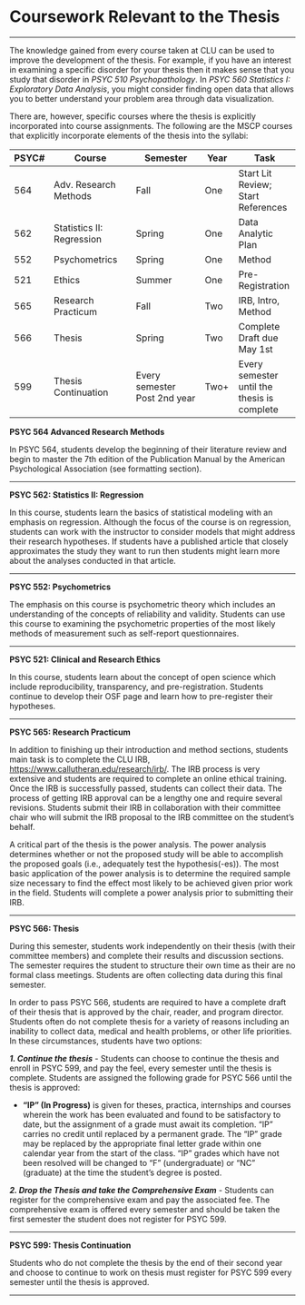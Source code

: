 # Coursework Relevant to the Thesis

___

The knowledge gained from every course taken at CLU can be used to improve the development of the thesis. For example, if you have an interest in examining a specific disorder for your thesis then it makes sense that you study that disorder in *PSYC 510 Psychopathology*.   In *PSYC 560 Statistics I: Exploratory Data Analysis*, you might consider finding open data that allows you to better understand your problem area through data visualization.    

There are, however, specific courses where the thesis is explicitly incorporated into course assignments. The following are the MSCP courses that explicitly incorporate elements of the thesis into the syllabi: 

|PSYC#| Course           | Semester | Year | Task | 
|--|----------------|---------------|------|-----------|
| 564 | Adv. Research Methods | Fall | One | Start Lit Review; Start References |
| 562 | Statistics II: Regression | Spring | One | Data Analytic Plan |
| 552 | Psychometrics | Spring | One | Method |
| 521 | Ethics | Summer | One | Pre-Registration |
| 565 | Research Practicum | Fall | Two | IRB, Intro, Method |
| 566 | Thesis| Spring | Two | Complete Draft due May 1st |
| 599 | Thesis Continuation| Every semester Post 2nd year | Two+ | Every semester until the thesis is complete |


**PSYC 564 Advanced Research Methods**

In PSYC 564, students develop the beginning of their literature review and begin to master the 7th edition of the Publication Manual by the American Psychological Association (see formatting section).

___

**PSYC 562: Statistics II: Regression**

In this course, students learn the basics of statistical modeling with an emphasis on regression.  Although the focus of the course is on regression, students can work with the instructor to consider models that might address their research hypotheses.  If students have a published article that closely approximates the study they want to run then students might learn more about the analyses conducted in that article.  

___

**PSYC 552: Psychometrics**

The emphasis on this course is psychometric theory which includes an understanding of the concepts of reliability and validity.  Students can use this course to examining the psychometric properties of the most likely methods of measurement such as self-report questionnaires. 


___

**PSYC 521: Clinical and Research Ethics**

In this course, students learn about the concept of open science which include reproducibility, transparency, and pre-registration. Students continue to develop their OSF page and learn how to pre-register their hypotheses. 

___


**PSYC 565: Research Practicum**

In addition to finishing up their introduction and method sections, students main task is to complete the CLU IRB, [https://www.callutheran.edu/research/irb/](https://www.callutheran.edu/research/irb/).  The IRB process is very extensive and students are required to complete an online ethical training. Once the IRB is successfully passed, students can collect their data.  The process of getting IRB approval can be a  lengthy one and require several revisions.  Students submit their IRB in collaboration with their committee chair who will submit the IRB proposal to the IRB committee on the student's behalf. 

A critical part of the thesis is the power analysis.  The power analysis determines whether or not the proposed study will be able to accomplish the proposed goals (i.e., adequately test the hypothesis(-es)). The most basic application of the power analysis is to determine the required sample size necessary to find the effect most likely to be achieved given prior work in the field.  Students will complete a power analysis prior to submitting their IRB.  

___

**PSYC 566: Thesis**

During this semester, students work independently on their thesis (with their committee members) and complete their results and discussion sections.  The semester requires the student to structure their own time as their are no formal class meetings.  Students are often collecting data during this final semester. 

In order to pass PSYC 566, students are required to have a complete draft of their thesis that is approved by the chair, reader, and program director.  Students often do not complete thesis for a variety of reasons including an inability to collect data, medical and health problems, or other life priorities.  In these circumstances, students have two options:

  ***1. Continue the thesis*** - Students can choose to continue the thesis and enroll in PSYC 599, and pay the feel, every semester until the thesis is complete.  Students are assigned the following grade for PSYC 566 until the thesis is approved:
  
  * **“IP” (In Progress)** is given for theses, practica, internships and courses wherein the work has been evaluated and found to be satisfactory to date, but the assignment of a grade must await its completion. “IP” carries no credit until replaced by a permanent grade. The “IP” grade may be replaced by the appropriate final letter grade within one calendar year from the start of the class. “IP” grades which have not been resolved will be changed to “F” (undergraduate) or “NC” (graduate) at the time the student’s degree is posted.

  ***2. Drop the Thesis and take the Comprehensive Exam*** - Students can register for the comprehensive exam and pay the associated fee.  The comprehensive exam is offered every semester and should be taken the first semester the student does not register for PSYC 599. 

___

**PSYC 599: Thesis Continuation**

Students who do not complete the thesis by the end of their second year and choose to continue to work on thesis must register for PSYC 599 every semester until the thesis is approved. 

___







